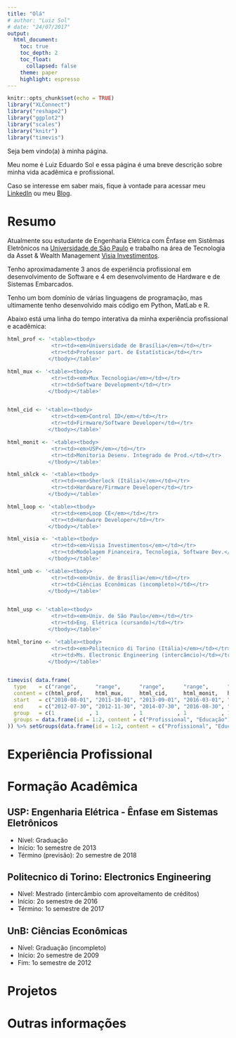 ```yaml
---
title: "Olá"
# author: "Luiz Sol"
# date: "24/07/2017"
output:
  html_document:
    toc: true
    toc_depth: 2
    toc_float:
      collapsed: false
    theme: paper
    highlight: espresso
---
```


```r
knitr::opts_chunk$set(echo = TRUE)
library("XLConnect")
library("reshape2")
library("ggplot2")
library("scales")
library("knitr")
library("timevis")

```

Seja bem vindo(a) à minha página. 

Meu nome é Luiz Eduardo Sol e essa página é uma breve descrição sobre minha vida acadêmica e profissional.

Caso se interesse em saber mais, fique à vontade para acessar meu [LinkedIn](www.linkedin.com/in/luizsol) ou meu [Blog](http://luizsol.com/).

# Resumo

Atualmente sou estudante de Engenharia Elétrica com Ênfase em Sistêmas Eletrônicos na [Universidade de São Paulo](http://www.usp.br/) e trabalho na área de Tecnologia da Asset & Wealth Management [Visia Investimentos](https://www.visiainvestimentos.com.br/).

Tenho aproximadamente 3 anos de experiência profissional em desenvolvimento de Software e 4 em desenvolvimento de Hardware e de Sistemas Embarcados.

Tenho um bom domínio de várias linguagens de programação, mas ultimamente tenho desenvolvido mais código em Python, MatLab e R.

Abaixo está uma linha do tempo interativa da minha experiência profissional e acadêmica:

```r

html_prof <- '<table><tbody>
              <tr><td><em>Universidade de Brasília</em></td></tr>
              <tr><td>Professor part. de Estatística</td></tr>
             </tbody></table>'

html_mux <- '<table><tbody>
              <tr><td><em>Mux Tecnologia</em></td></tr>
              <tr><td>Software Development</td></tr>
             </tbody></table>'


html_cid <- '<table><tbody>
              <tr><td><em>Control ID</em></td></tr>
              <tr><td>Firmware/Software Developer</td></tr>
             </tbody></table>'

html_monit <- '<table><tbody>
              <tr><td><em>USP</em></td></tr>
              <tr><td>Monitoria Desenv. Integrado de Prod.</td></tr>
             </tbody></table>'

html_shlck <- '<table><tbody>
              <tr><td><em>Sherlock (Itália)</em></td></tr>
              <tr><td>Hardware/Firmware Developer</td></tr>
             </tbody></table>'

html_loop <- '<table><tbody>
              <tr><td><em>Loop CE</em></td></tr>
              <tr><td>Hardware Developer</td></tr>
             </tbody></table>'

html_visia <- '<table><tbody>
              <tr><td><em>Visia Investimentos</em></td></tr>
              <tr><td>Modelagem Financeira, Tecnologia, Software Dev.</td></tr>
             </tbody></table>'

html_unb <- '<table><tbody>
              <tr><td><em>Univ. de Brasília</em></td></tr>
              <tr><td>Ciências Econômicas (incompleto)</td></tr>
             </tbody></table>'


html_usp <- '<table><tbody>
              <tr><td><em>Univ. de São Paulo</em></td></tr>
              <tr><td>Eng. Elétrica (cursando)</td></tr>
             </tbody></table>'

html_torino <- '<table><tbody>
              <tr><td><em>Politecnico di Torino (Itália)</em></td></tr>
              <tr><td>Ms. Electronic Engineering (intercâmcio)</td></tr>
             </tbody></table>'


timevis( data.frame(
  type    = c("range",      "range",      "range",      "range",      "range",      "range",      "range",      "range",      "range",      "range"),
  content = c(html_prof,    html_mux,     html_cid,     html_monit,   html_shlck,   html_loop,    html_visia,   html_usp,     html_unb,     html_torino),
  start   = c("2010-08-01", "2011-10-01", "2013-09-01", "2016-03-01", "2016-12-01", "2016-07-01", "2017-05-30", "2013-01-01", "2009-08-01", "2016-09-01"),
  end     = c("2012-07-30", "2012-11-30", "2014-07-30", "2016-08-30", "2017-02-10", "2017-04-30", "2018-05-30", "2018-12-31", "2012-07-01", "2017-03-01"),
  group   = c(1           , 1           , 1           , 1           , 1           , 1           , 1           , 2           , 2           ,2)),
  groups = data.frame(id = 1:2, content = c("Profissional", "Educação")
)) %>% setGroups(data.frame(id = 1:2, content = c("Profissional", "Educação")))


```

# Experiência Profissional

# Formação Acadêmica


## USP: Engenharia Elétrica - Ênfase em Sistemas Eletrônicos

* Nível: Graduação
* Início: 1o semestre de 2013
* Término (previsão): 2o semestre de 2018

## Politecnico di Torino: Electronics Engineering

* Nível: Mestrado (intercâmbio com aproveitamento de créditos)
* Início: 2o semestre de 2016
* Término: 1o semestre de 2017

## UnB: Ciências Econômicas

* Nível: Graduação (incompleto)
* Início: 2o semestre de 2009
* Fim: 1o semestre de 2012

# Projetos

# Outras informações
